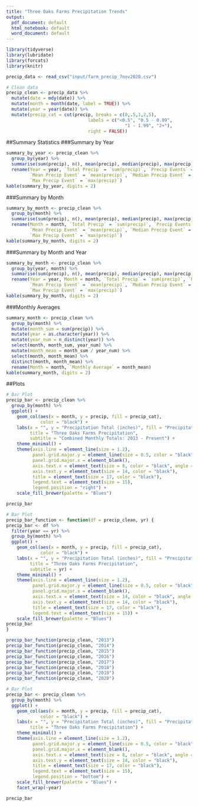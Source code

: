 ```yaml
---
title: "Three Oaks Farms Precipitation Trends"
output:
  pdf_document: default
  html_notebook: default
  word_document: default
---
```


```r
library(tidyverse)
library(lubridate)
library(forcats)
library(knitr)
```

```r
precip_data <- read_csv("input/farm_precip_7nov2020.csv")
```

```r
# Clean data
precip_clean <- precip_data %>% 
  mutate(date = mdy(date)) %>% 
  mutate(month = month(date, label = TRUE)) %>%
  mutate(year = year(date)) %>%
  mutate(precip_cat = cut(precip, breaks = c(0,.5,1,2,5), 
                               labels = c("<0.5", "0.5 - 0.99", 
                                             "1 - 1.99", "2+"), 
                               right = FALSE)) 
```
##Summary Statistics
###Summary by Year
```r
summary_by_year <- precip_clean %>% 
  group_by(year) %>% 
  summarise(sum(precip), n(), mean(precip), median(precip), max(precip)) %>% 
  rename(Year = year, `Total Precip` = `sum(precip)`, `Precip Events` = `n()`, 
         `Mean Precip Event` = `mean(precip)`, `Median Precip Event` = `median(precip)`, 
         `Max Precip Event` = `max(precip)`)
kable(summary_by_year, digits = 2)
```

###Summary by Month
```r
summary_by_month <- precip_clean %>% 
  group_by(month) %>% 
  summarise(sum(precip), n(), mean(precip), median(precip), max(precip)) %>% 
  rename(Month = month, `Total Precip` = `sum(precip)`, `Precip Events` = `n()`, 
         `Mean Precip Event` = `mean(precip)`, `Median Precip Event` = `median(precip)`, 
         `Max Precip Event` = `max(precip)`)
kable(summary_by_month, digits = 2)
```

###Summary by Month and Year
```r
summary_by_month <- precip_clean %>% 
  group_by(year, month) %>% 
  summarise(sum(precip), n(), mean(precip), median(precip), max(precip)) %>% 
  rename(Year = year, Month = month, `Total Precip` = `sum(precip)`, `Precip Events` = `n()`, 
         `Mean Precip Event` = `mean(precip)`, `Median Precip Event` = `median(precip)`, 
         `Max Precip Event` = `max(precip)`)
kable(summary_by_month, digits = 2)
```

###Monthly Averages
```r
summary_month <- precip_clean %>% 
  group_by(month) %>% 
  mutate(month_sum = sum(precip)) %>% 
  mutate(year = as.character(year)) %>% 
  mutate(year_num = n_distinct(year)) %>% 
  select(month, month_sum, year_num) %>% 
  mutate(month_mean = month_sum / year_num) %>% 
  select(month, month_mean) %>% 
  distinct(month, month_mean) %>% 
  rename(Month = month, `Monthly Average` = month_mean)
kable(summary_month, digits = 2)
```

##Plots
```r
# Bar Plot
precip_bar <- precip_clean %>% 
  group_by(month) %>%
  ggplot() +
    geom_col(aes(x = month, y = precip, fill = precip_cat), 
             color = "black") +
    labs(x = "", y = "Precipitation Total (inches)", fill = "Precipitation Category",
         title = "Three Oaks Farms Precipitation", 
         subtitle = "Combined Monthly Totals: 2013 - Present") +
    theme_minimal() +
    theme(axis.line = element_line(size = 1.2), 
          panel.grid.major.y = element_line(size = 0.5, color = "black"), 
          panel.grid.major.x = element_blank(), 
          axis.text.x = element_text(size = 8, color = "black", angle = 15), 
          axis.text.y = element_text(size = 14, color = "black"), 
          title = element_text(size = 17, color = "black"), 
          legend.text = element_text(size = 15), 
          legend.position = "right") +
    scale_fill_brewer(palette = "Blues")

precip_bar
```

```r
# Bar Plot
precip_bar_function <- function(df = precip_clean, yr) {
precip_bar <- df %>% 
  filter(year == yr) %>% 
  group_by(month) %>%
  ggplot() +
    geom_col(aes(x = month, y = precip, fill = precip_cat), 
             color = "black") +
    labs(x = "", y = "Precipitation Total (inches)", fill = "Precipitation Category",
         title = "Three Oaks Farms Precipitation", 
         subtitle = yr) +
    theme_minimal() +
    theme(axis.line = element_line(size = 1.2), 
          panel.grid.major.y = element_line(size = 0.5, color = "black"), 
          panel.grid.major.x = element_blank(), 
          axis.text.x = element_text(size = 14, color = "black", angle = 15), 
          axis.text.y = element_text(size = 14, color = "black"), 
          title = element_text(size = 17, color = "black"), 
          legend.text = element_text(size = 15)) +
    scale_fill_brewer(palette = "Blues")
precip_bar
}

precip_bar_function(precip_clean, "2013")
precip_bar_function(precip_clean, "2014")
precip_bar_function(precip_clean, "2015")
precip_bar_function(precip_clean, "2016")
precip_bar_function(precip_clean, "2017")
precip_bar_function(precip_clean, "2018")
precip_bar_function(precip_clean, "2019")
precip_bar_function(precip_clean, "2020")
```

```r
# Bar Plot
precip_bar <- precip_clean %>% 
  group_by(month) %>%
  ggplot() +
    geom_col(aes(x = month, y = precip, fill = precip_cat), 
             color = "black") +
    labs(x = "", y = "Precipitation Total (inches)", fill = "Precipitation Category",
         title = "Three Oaks Farms Precipitation") +
    theme_minimal() +
    theme(axis.line = element_line(size = 1.2), 
          panel.grid.major.y = element_line(size = 0.5, color = "black"), 
          panel.grid.major.x = element_blank(), 
          axis.text.x = element_text(size = 8, color = "black", angle = 15), 
          axis.text.y = element_text(size = 14, color = "black"), 
          title = element_text(size = 17, color = "black"), 
          legend.text = element_text(size = 15), 
          legend.position = "bottom") +
    scale_fill_brewer(palette = "Blues") +
    facet_wrap(~year)

precip_bar
```

